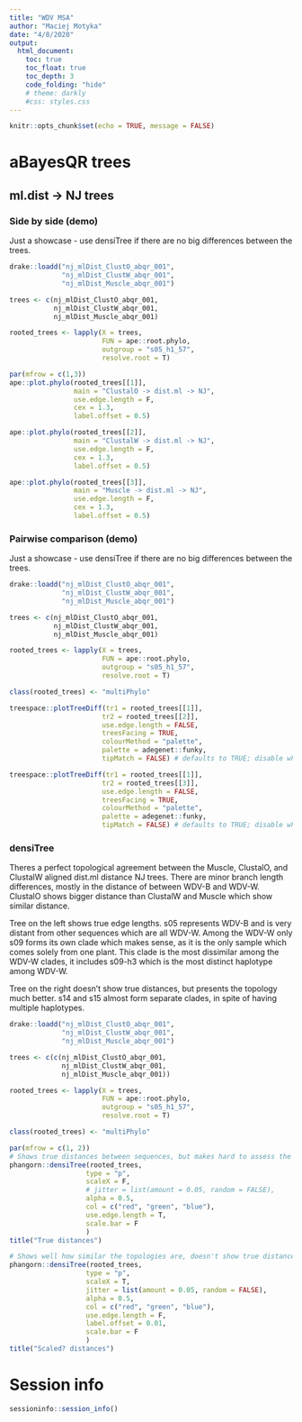 ```yaml
---
title: "WDV MSA"
author: "Maciej Motyka"
date: "4/8/2020"
output: 
  html_document:
    toc: true
    toc_float: true
    toc_depth: 3
    code_folding: "hide"
    # theme: darkly
    #css: styles.css
---
```


```r
knitr::opts_chunk$set(echo = TRUE, message = FALSE)
```

# aBayesQR trees
## ml.dist -> NJ trees {.tabset}
### Side by side (demo)
Just a showcase - use densiTree if there are no big differences between the trees.
```r
drake::loadd("nj_mlDist_ClustO_abqr_001",
             "nj_mlDist_ClustW_abqr_001",
             "nj_mlDist_Muscle_abqr_001")

trees <- c(nj_mlDist_ClustO_abqr_001,
           nj_mlDist_ClustW_abqr_001,
           nj_mlDist_Muscle_abqr_001)

rooted_trees <- lapply(X = trees,
                       FUN = ape::root.phylo,
                       outgroup = "s05_h1_57",
                       resolve.root = T)

par(mfrow = c(1,3))
ape::plot.phylo(rooted_trees[[1]],
                main = "ClustalO -> dist.ml -> NJ",
                use.edge.length = F,
                cex = 1.3,
                label.offset = 0.5)

ape::plot.phylo(rooted_trees[[2]],
                main = "ClustalW -> dist.ml -> NJ",
                use.edge.length = F,
                cex = 1.3,
                label.offset = 0.5)

ape::plot.phylo(rooted_trees[[3]],
                main = "Muscle -> dist.ml -> NJ",
                use.edge.length = F,
                cex = 1.3,
                label.offset = 0.5)
```

### Pairwise comparison (demo)
Just a showcase - use densiTree if there are no big differences between the trees.
```r
drake::loadd("nj_mlDist_ClustO_abqr_001",
             "nj_mlDist_ClustW_abqr_001",
             "nj_mlDist_Muscle_abqr_001")

trees <- c(nj_mlDist_ClustO_abqr_001,
           nj_mlDist_ClustW_abqr_001,
           nj_mlDist_Muscle_abqr_001)

rooted_trees <- lapply(X = trees,
                       FUN = ape::root.phylo,
                       outgroup = "s05_h1_57",
                       resolve.root = T)

class(rooted_trees) <- "multiPhylo"

treespace::plotTreeDiff(tr1 = rooted_trees[[1]],
                       tr2 = rooted_trees[[2]],
                       use.edge.length = FALSE,
                       treesFacing = TRUE,
                       colourMethod = "palette",
                       palette = adegenet::funky,
                       tipMatch = FALSE) # defaults to TRUE; disable when using ladderized treesD

treespace::plotTreeDiff(tr1 = rooted_trees[[1]],
                       tr2 = rooted_trees[[3]],
                       use.edge.length = FALSE,
                       treesFacing = TRUE,
                       colourMethod = "palette",
                       palette = adegenet::funky,
                       tipMatch = FALSE) # defaults to TRUE; disable when using ladderized trees
```

### densiTree
Theres a perfect topological agreement between the Muscle, ClustalO, and ClustalW aligned dist.ml distance NJ trees. There are minor branch length differences, mostly in the distance of between WDV-B and WDV-W. ClustalO shows bigger distance than ClustalW and Muscle which show similar distance.

Tree on the left shows true edge lengths. s05 represents WDV-B and is very distant from other sequences which are all WDV-W. Among the WDV-W only s09 forms its own clade which makes sense, as it is the only sample which comes solely from one plant. This clade is the most dissimilar among the WDV-W clades, it includes s09-h3 which is the most distinct haplotype among WDV-W.

Tree on the right doesn't show true distances, but presents the topology much better. s14 and s15 almost form separate clades, in spite of having multiple haplotypes.
```r
drake::loadd("nj_mlDist_ClustO_abqr_001",
             "nj_mlDist_ClustW_abqr_001",
             "nj_mlDist_Muscle_abqr_001")

trees <- c(c(nj_mlDist_ClustO_abqr_001,
             nj_mlDist_ClustW_abqr_001,
             nj_mlDist_Muscle_abqr_001))

rooted_trees <- lapply(X = trees,
                       FUN = ape::root.phylo,
                       outgroup = "s05_h1_57",
                       resolve.root = T)

class(rooted_trees) <- "multiPhylo"

par(mfrow = c(1, 2))
# Shows true distances between sequences, but makes hard to assess the similarity of topologies
phangorn::densiTree(rooted_trees,
                   type = "p",
                   scaleX = F,
                   # jitter = list(amount = 0.05, random = FALSE),
                   alpha = 0.5,
                   col = c("red", "green", "blue"),
                   use.edge.length = T,
                   scale.bar = F
                   )
title("True distances")

# Shows well how similar the topologies are, doesn't show true distances between sequences
phangorn::densiTree(rooted_trees,
                   type = "p",
                   scaleX = T,
                   jitter = list(amount = 0.05, random = FALSE),
                   alpha = 0.5,
                   col = c("red", "green", "blue"),
                   use.edge.length = F,
                   label.offset = 0.01,
                   scale.bar = F
                   )
title("Scaled? distances")
```

<!-- ## Heatmap -->
<!-- ```{r} -->
<!-- drake::loadd(abqr_001_trspc) -->
<!-- adegraphics::table.image(abqr_001_trspc$D) -->
<!-- ``` -->

# Session info
```r
sessioninfo::session_info()
```